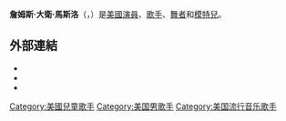 {{noteTA
|G1=PP
}}
{{Infobox musical artist
| birth_name          = 
| image               = James Maslow BTR Paparazzo.jpg
| caption             = 
| background          = 男歌手
| birth_date          = {{Birth date and age|mf=yes|1990|7|16}}
| birth_place         = {{USA}}[[紐約州|紐約州]][[紐約市|紐約市]]
| origin              = {{USA}}[[加利福尼亞州|加利福尼亞州]][[拉霍亞|拉霍亞]]
| instrument          = [[歌手|歌手]]<br>[[鋼琴|鋼琴]]   
| occupation          = [[歌手|歌手]]<br>[[演員|演員]]<br>[[舞者|舞者]]<br>[[模特兒|模特兒]]
| genre               = [[流行音樂|流行音樂]]
| associated_acts     = [[派對男孩|派對男孩]] 
| years_active        = 2008–至今
| website             = 
| related_group       = [[派對男孩|派對男孩]]
| IMDb                = 3148185
}}
'''詹姆斯·大衛·馬斯洛'''（{{lang-en|'''James David Maslow'''}}，{{bd|1990年|7月16日|catIdx=Maslow, James David}}）是[[美國|美國]][[演員|演員]]、[[歌手|歌手]]、[[舞者|舞者]]和[[模特兒|模特兒]]。

== 外部連結 ==
{{Commons category|James Maslow}}
* {{IMDb name|3148185}}
* {{MySpace|jamesmaslow|詹姆斯·大衛·馬斯洛}}
* {{Twitter|jamesmaslow|詹姆斯·大衛·馬斯洛}}

{{Authority control}}

{{DEFAULTSORT:Maslow, James David}}
[[Category:美國兒童歌手|Category:美國兒童歌手]]
[[Category:美国男歌手|Category:美国男歌手]]
[[Category:美国流行音乐歌手|Category:美国流行音乐歌手]]